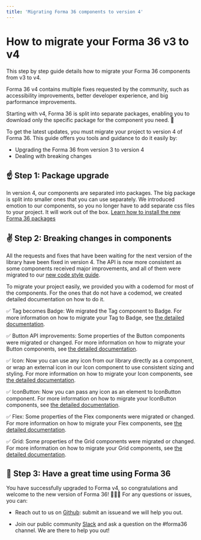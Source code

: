 ```yaml
---
title: 'Migrating Forma 36 components to version 4'
---
```


# How to migrate your Forma 36 v3 to v4

This step by step guide details how to migrate your Forma 36 components from v3 to v4.

Forma 36 v4 contains multiple fixes requested by the community, such as accessibility improvements, better developer experience, and big parformance improvements.

Starting with v4, Forma 36 is split into separate packages, enabling you to download only the specific package for the component you need. 🙌

To get the latest updates, you must migrate your project to version 4 of Forma 36. This guide offers you tools and guidance to do it easily by:

- Upgrading the Forma 36 from version 3 to version 4
- Dealing with breaking changes

## ☝️ Step 1: Package upgrade

In version 4, our components are separated into packages. The big package is split into smaller ones that you can use separately.
We introduced emotion to our components, so you no longer have to add separate css files to your project. It will work out of the box. [Learn how to install the new Forma 36 packages](https://github.com/contentful/forma-36/blob/forma-v4/MIGRATION.md#How-to-migrate-your-packages-to-v4)

## ✌️ Step 2: Breaking changes in components

All the requests and fixes that have been waiting for the next version of the library have been fixed in version 4. The API is now more consistent as some components received major improvements, and all of them were migrated to our [new code style guide](https://github.com/contentful/forma-36/blob/forma-v4/docs/code-style-guide.md).

To migrate your project easily, we provided you with a codemod for most of the components. For the ones that do not have a codemod, we created detailed documentation on how to do it.

✅ Tag becomes Badge: We migrated the Tag component to Badge. For more information on how to migrate your Tag to Badge, see [the detailed documentation](https://github.com/contentful/forma-36/blob/forma-v4/MIGRATION.md#how-to-migrate-your-tag-to-badge).

✅ Button API improvements: Some properties of the Button components were migrated or changed. For more information on how to migrate your Button components, see [the detailed documentation](https://github.com/contentful/forma-36/blob/forma-v4/MIGRATION.md#how-to-migrate-your-button-components).

✅ Icon: Now you can use any icon from our library directly as a component, or wrap an external icon in our Icon component to use consistent sizing and styling. For more information on how to migrate your Icon components, see [the detailed documentation](https://github.com/contentful/forma-36/blob/forma-v4/MIGRATION.md#how-to-migrate-your-icon-components).

✅ IconButton: Now you can pass any icon as an element to IconButton component. For more information on how to migrate your IconButton components, see [the detailed documentation](https://github.com/contentful/forma-36/blob/forma-v4/MIGRATION.md#how-to-migrate-your-iconbutton-components).

✅ Flex: Some properties of the Flex components were migrated or changed. For more information on how to migrate your Flex components, see [the detailed documentation](https://github.com/contentful/forma-36/blob/forma-v4/MIGRATION.md#how-to-migrate-your-flex-components).

✅ Grid: Some properties of the Grid components were migrated or changed. For more information on how to migrate your Grid components, see [the detailed documentation](https://github.com/contentful/forma-36/blob/forma-v4/MIGRATION.md#how-to-migrate-your-grid-components).

## 🤟 Step 3: Have a great time using Forma 36

You have successfully upgraded to Forma v4, so congratulations and welcome to the new version of Forma 36! 🎉🎉🎉
For any questions or issues, you can:

- Reach out to us on [Github](https://github.com/contentful/forma-36/issues): submit an issue and we will help you out.

- Join our public community [Slack](https://join.slack.com/t/contentful-community/shared_invite/zt-f2u3vjyq-k2G7wu_ji4~Toywt955Ynw) and ask a question on the #forma36 channel. We are there to help you out!
